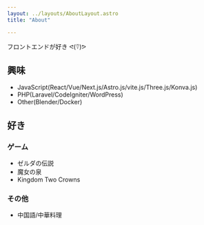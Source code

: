```yaml
---
layout: ../layouts/AboutLayout.astro
title: "About"

---
```


フロントエンドが好き ᕙ(⍢)ᕗ

## 興味

-   JavaScript(React/Vue/Next.js/Astro.js/vite.js/Three.js/Konva.js)
-   PHP(Laravel/CodeIgniter/WordPress)
-   Other(Blender/Docker)

## 好き

### ゲーム
- ゼルダの伝説
- 魔女の泉
- Kingdom Two Crowns

### その他
- 中国語/中華料理

<AboutSVG />

